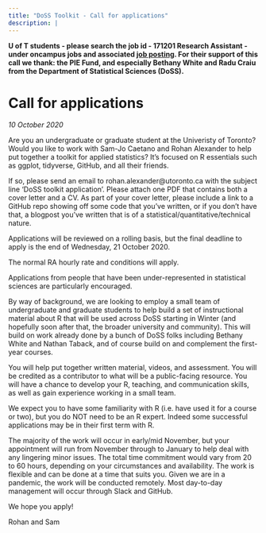 ```yaml
---
title: "DoSS Toolkit - Call for applications"
description: |
---
```


**U of T students - please search the job id - 171201 Research Assistant - under oncampus jobs and associated [job posting](pdfs/RA-DoSS-toolkit_Posting_14OCT2020.pdf). For their support of this call we thank: the PIE Fund, and especially Bethany White and Radu Craiu from the Department of Statistical Sciences (DoSS).**

# Call for applications

*10 October 2020*


Are you an undergraduate or graduate student at the Univeristy of Toronto? Would you like to work with Sam-Jo Caetano and Rohan Alexander to help put together a toolkit for applied statistics? It’s focused on R essentials such as ggplot, tidyverse, GitHub, and all their friends. 

If so, please send an email to rohan.alexander@utoronto.ca with the subject line ‘DoSS toolkit application’. Please attach one PDF that contains both a cover letter and a CV. As part of your cover letter, please include a link to a GitHub repo showing off some code that you’ve written, or if you don’t have that, a blogpost you’ve written that is of a statistical/quantitative/technical nature.

Applications will be reviewed on a rolling basis, but the final deadline to apply is the end of Wednesday, 21 October 2020. 

The normal RA hourly rate and conditions will apply.

Applications from people that have been under-represented in statistical sciences are particularly encouraged. 

By way of background, we are looking to employ a small team of undergraduate and graduate students to help build a set of instructional material about R that will be used across DoSS starting in Winter (and hopefully soon after that, the broader university and community). This will build on work already done by a bunch of DoSS folks including Bethany White and Nathan Taback, and of course build on and complement the first-year courses.

You will help put together written material, videos, and assessment. You will be credited as a contributor to what will be a public-facing resource. You will have a chance to develop your R, teaching, and communication skills, as well as gain experience working in a small team.

We expect you to have some familiarity with R (i.e. have used it for a course or two), but you do NOT need to be an R expert. Indeed some successful applications may be in their first term with R.

The majority of the work will occur in early/mid November, but your appointment will run from November through to January to help deal with any lingering minor issues. The total time commitment would vary from 20 to 60 hours, depending on your circumstances and availability. The work is flexible and can be done at a time that suits you. Given we are in a pandemic, the work will be conducted remotely. Most day-to-day management will occur through Slack and GitHub.

We hope you apply!

Rohan and Sam

